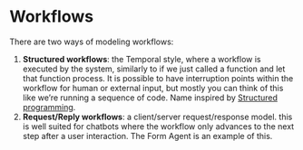 # Workflows

There are two ways of modeling workflows:

1. **Structured workflows**: the Temporal style, where a workflow is executed by
   the system, similarly to if we just called a function and let that function
   process. It is possible to have interruption points within the workflow for
   human or external input, but mostly you can think of this like we’re running
   a sequence of code. Name inspired by
   [Structured programming](https://en.wikipedia.org/wiki/Structured_programming).
2. **Request/Reply workflows**: a client/server request/response model. this is
   well suited for chatbots where the workflow only advances to the next step
   after a user interaction. The Form Agent is an example of this.
